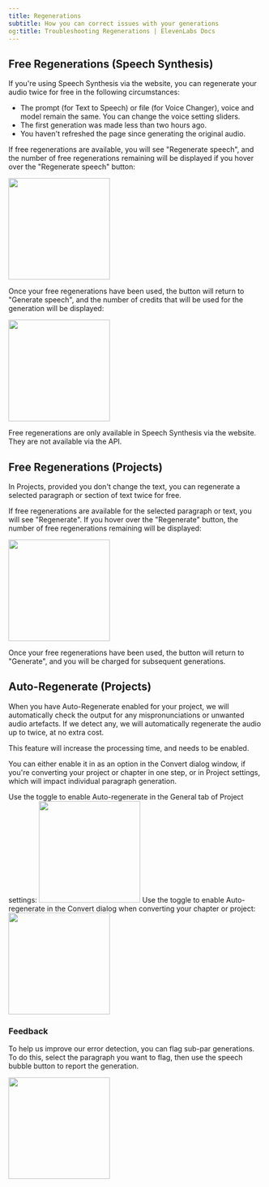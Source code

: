 ```yaml
---
title: Regenerations
subtitle: How you can correct issues with your generations
og:title: Troubleshooting Regenerations | ElevenLabs Docs
---
```


## Free Regenerations (Speech Synthesis)

If you're using Speech Synthesis via the website, you can regenerate your audio twice for free in the following circumstances:
- The prompt (for Text to Speech) or file (for Voice Changer), voice and model remain the same.  You can change the voice setting sliders.
- The first generation was made less than two hours ago.
- You haven't refreshed the page since generating the original audio.

If free regenerations are available, you will see "Regenerate speech", and the number of free regenerations remaining will be displayed if you hover over the "Regenerate speech" button:

<Frame>
<img height="200" src="/product/troubleshooting/images/tts-regen.webp" />
</Frame>

Once your free regenerations have been used, the button will return to "Generate speech", and the number of credits that will be used for the generation will be displayed:

<Frame>
<img height="200" src="/product/troubleshooting/images/tts-gen.webp" />
</Frame>

Free regenerations are only available in Speech Synthesis via the website.  They are not available via the API.

## Free Regenerations (Projects)

In Projects, provided you don't change the text, you can regenerate a selected paragraph or section of text twice for free.

If free regenerations are available for the selected paragraph or text, you will see "Regenerate".  If you hover over the "Regenerate" button, the number of free regenerations remaining will be displayed:

<Frame>
<img height="200" src="/product/troubleshooting/images/projects-regeneration.webp" />
</Frame>

Once your free regenerations have been used, the button will return to "Generate", and you will be charged for subsequent generations.

## Auto-Regenerate (Projects)

When you have Auto-Regenerate enabled for your project, we will automatically check the output for any mispronunciations or unwanted audio artefacts.  If we detect any, we will automatically regenerate the audio up to twice, at no extra cost.  

This feature will increase the processing time, and needs to be enabled.

You can either enable it in as an option in the Convert dialog window, if you're converting your project or chapter in one step, or in Project settings, which will impact individual paragraph generation.

<Accordion title="How to enable in Project settings">
Use the toggle to enable Auto-regenerate in the General tab of Project settings:
<Frame>
<img height="200" src="/product/troubleshooting/images/projects-auto-regen-settings.webp" />
</Frame>
</Accordion>

<Accordion title="How to enable in Convert dialog">
Use the toggle to enable Auto-regenerate in the Convert dialog when converting your chapter or project: 
<Frame>
<img height="200" src="/product/troubleshooting/images/projects-auto-regen-settings.webp" />
</Frame>
</Accordion>

### Feedback

To help us improve our error detection, you can flag sub-par generations.  To do this, select the paragraph you want to flag, then use the speech bubble button to report the generation.

<Frame>
<img height="200" src="/product/troubleshooting/images/projects-feedback.webp" />
</Frame>